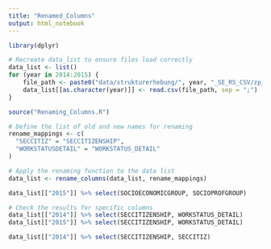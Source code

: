 ```yaml
---
title: "Renamed_Columns"
output: html_notebook
---
```


```r
library(dplyr)

# Recreate data_list to ensure files load correctly
data_list <- list()
for (year in 2014:2015) {
    file_path <- paste0("data/strukturerhebung/", year, "_SE_RS_CSV/zp_", year, ".csv")
    data_list[[as.character(year)]] <- read.csv(file_path, sep = ";")
}
```


```r
source("Renaming_Columns.R")

# Define the list of old and new names for renaming
rename_mappings <- c(
  "SECCITIZ" = "SECCITIZENSHIP",
  "WORKSTATUSDETAIL" = "WORKSTATUS_DETAIL"
)

# Apply the renaming function to the data list
data_list <- rename_columns(data_list, rename_mappings)
```


```r
data_list[["2015"]] %>% select(SOCIOECONOMICGROUP, SOCIOPROFGROUP)
```


```r
# Check the results for specific columns
data_list[["2014"]] %>% select(SECCITIZENSHIP, WORKSTATUS_DETAIL)
data_list[["2015"]] %>% select(SECCITIZENSHIP, WORKSTATUS_DETAIL)
```

```r
data_list[["2014"]] %>% select(SECCITIZENSHIP, SECCITIZ)
```
